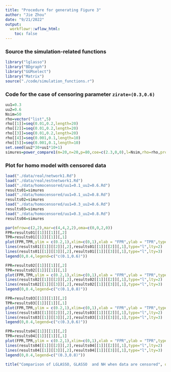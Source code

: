 ```yaml
---
title: "Procedure for generating Figure 3"
author: "Jie Zhou"
date: "9/21/2022"
output:  
  workflowr::wflow_html:
    toc: false
---
```






### Source the simulation-related functions


```r
library("lglasso")                                                        
library("BDgraph")
library("GGMselect")
library("Matrix")
source("./code/simulation_functions.r")
```



### Code for the case of censoring parameter `zirate=(0.3,0.6)`

```r
uu1=0.3
uu2=0.6
Nsim=50
rho=vector("list",5)
rho[[1]]=seq(0.01,0.2,length=20)
rho[[2]]=seq(0.01,0.2,length=20)
rho[[3]]=seq(0.01,0.2,length=20)
rho[[4]]=seq(0.001,0.1,length=10)
rho[[5]]=seq(0.001,0.1,length=10)
set.seed(uu2*30+uu1*10+1)
simures=power_compare1(m=20,n=20,p=80,coe=c(2.3,0,0),l=Nsim,rho=rho,prob=0.01,heter=F,community2=F,zirate=c(uu1, uu2))
```









### Plot for homo model with censored data 


```r
load("./data/real/network1.Rd")
load("./data/real/estnetwork1.Rd")
load("./data/homocensored/uu1=0.1_uu2=0.6.Rd")
results01=simures
load("./data/homocensored/uu1=0.1_uu2=0.8.Rd")
results02=simures
load("./data/homocensored/uu1=0.3_uu2=0.6.Rd")
results03=simures
load("./data/homocensored/uu1=0.3_uu2=0.8.Rd")
results04=simures

par(mfrow=c(2,2),mar=c(4,4,2,2),oma=c(0,0,2,0))
FPR=results01[[1]][[1]][,2]
TPR=results01[[1]][[1]][,1]
plot(FPR,TPR,ylim = c(0.2,1),xlim=c(0,1),xlab = "FPR",ylab = "TPR",type="l")
lines(results01[[1]][[2]][,2],results01[[1]][[2]][,1],type="l",lty=2)
lines(results01[[1]][[3]][,2],results01[[1]][[3]][,1],type="l",lty=3)
legend(0,0.4,legend=c("c(0.1,0.6)"))

FPR=results02[[1]][[1]][,2]
TPR=results02[[1]][[1]][,1]
plot(FPR,TPR,ylim = c(0.2,1),xlim=c(0,1),xlab = "FPR",ylab = "TPR",type="l")
lines(results02[[1]][[2]][,2],results02[[1]][[2]][,1],type="l",lty=2)
lines(results02[[1]][[3]][,2],results02[[1]][[3]][,1],type="l",lty=3)
legend(0,0.4,legend=c("c(0.1,0.8)"))

FPR=results03[[1]][[1]][,2]
TPR=results03[[1]][[1]][,1]
plot(FPR,TPR,ylim = c(0.2,1),xlim=c(0,1),xlab = "FPR",ylab = "TPR",type="l")
lines(results03[[1]][[2]][,2],results03[[1]][[2]][,1],type="l",lty=2)
lines(results03[[1]][[3]][,2],results03[[1]][[3]][,1],type="l",lty=3)
legend(0,0.4,legend=c("c(0.3,0.6)"))

FPR=results04[[1]][[1]][,2]
TPR=results04[[1]][[1]][,1]
plot(FPR,TPR,ylim = c(0.2,1),xlim=c(0,1),xlab = "FPR",ylab = "TPR",type="l")
lines(results04[[1]][[2]][,2],results04[[1]][[2]][,1],type="l",lty=2)
lines(results04[[1]][[3]][,2],results04[[1]][[3]][,1],type="l",lty=3)
legend(0,0.4,legend=c("(0.3,0.8)"))

title("Comparison of LGLASSO, GLASSO  and NH when data are censored", outer=TRUE, cex=1.5)
```







